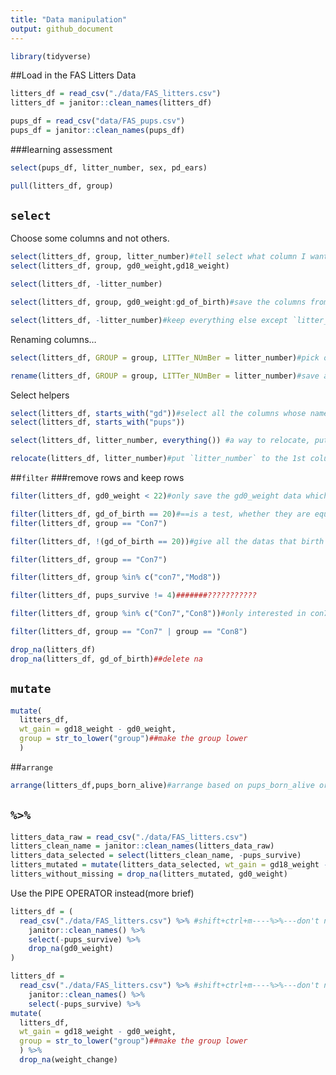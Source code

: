 ```yaml
---
title: "Data manipulation"
output: github_document
---
```


```r
library(tidyverse)
```

##Load in the FAS Litters Data

```r
litters_df = read_csv("./data/FAS_litters.csv")
litters_df = janitor::clean_names(litters_df)

pups_df = read_csv("data/FAS_pups.csv")
pups_df = janitor::clean_names(pups_df)
```

###learning assessment
```r
select(pups_df, litter_number, sex, pd_ears)
```

```r
pull(litters_df, group)
```

## `select`

Choose some columns and not others.

```r
select(litters_df, group, litter_number)#tell select what column I want to keep__only keep the 'litter_number' column
select(litters_df, group, gd0_weight,gd18_weight)

select(litters_df, -litter_number)
```

```r
select(litters_df, group, gd0_weight:gd_of_birth)#save the columns from `gd0_weight` to `gd_of_birth`
```

```r
select(litters_df, -litter_number)#keep everything else except `litter_number` column
```

Renaming columns...

```r
select(litters_df, GROUP = group, LITTer_NUmBer = litter_number)#pick out the columns and change the name of the column
```

```r
rename(litters_df, GROUP = group, LITTer_NUmBer = litter_number)#save all the columns and rename one or several of them
```

Select helpers

```r
select(litters_df, starts_with("gd"))#select all the columns whose name starts with gd
select(litters_df, starts_with("pups"))
```

```r
select(litters_df, litter_number, everything()) #a way to relocate, put"litter_number" to the 1st column
```

```r
relocate(litters_df, litter_number)#put `litter_number` to the 1st column
```

##`filter`
###remove rows and keep rows


```r
filter(litters_df, gd0_weight < 22)#only save the gd0_weight data which is less than 22
```

```r
filter(litters_df, gd_of_birth == 20)#==is a test, whether they are equal or not, save the datas whivh birth is exactly equal to 20
filter(litters_df, group == "Con7")
```

```r
filter(litters_df, !(gd_of_birth == 20))#give all the datas that birth is not equal to 20
```

```r
filter(litters_df, group == "Con7")
```

```r
filter(litters_df, group %in% c("con7","Mod8"))
```

```r
filter(litters_df, pups_survive != 4)#######???????????

filter(litters_df, group %in% c("Con7","Con8"))#only interested in con7 and con8

filter(litters_df, group == "Con7" | group == "Con8")

drop_na(litters_df)
drop_na(litters_df, gd_of_birth)##delete na
```


## `mutate`

```r
mutate(
  litters_df, 
  wt_gain = gd18_weight - gd0_weight,
  group = str_to_lower("group")##make the group lower
  )
```


##`arrange`


```r
arrange(litters_df,pups_born_alive)#arrange based on pups_born_alive order(small number to large number)
```

## `%>%`

```r
litters_data_raw = read_csv("./data/FAS_litters.csv")
litters_clean_name = janitor::clean_names(litters_data_raw)
litters_data_selected = select(litters_clean_name, -pups_survive)
litters_mutated = mutate(litters_data_selected, wt_gain = gd18_weight - gd0_weight)
litters_without_missing = drop_na(litters_mutated, gd0_weight)
```

Use the PIPE OPERATOR instead(more brief)

```r
litters_df = (
  read_csv("./data/FAS_litters.csv") %>% #shift+ctrl+m----%>%---don't need to repeat anything
    janitor::clean_names() %>%
    select(-pups_survive) %>% 
    drop_na(gd0_weight)
)
```


```r
litters_df = 
  read_csv("./data/FAS_litters.csv") %>% #shift+ctrl+m----%>%---don't need to repeat anything
    janitor::clean_names() %>%
    select(-pups_survive) %>% 
mutate(
  litters_df, 
  wt_gain = gd18_weight - gd0_weight,
  group = str_to_lower("group")##make the group lower
  ) %>%
  drop_na(weight_change)
```




